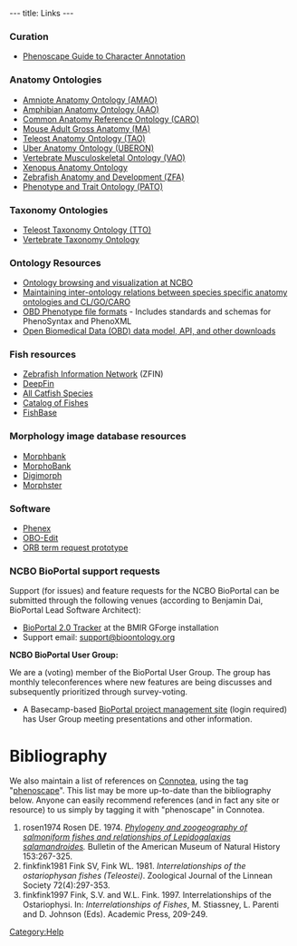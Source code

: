 ---
title: Links
---

===Curation===

* [[Guide_to_Character_Annotation | Phenoscape Guide to Character Annotation]]
===Anatomy Ontologies===
* [http://phenoscape.org/wiki/Ontologies#Amniote_Anatomy_Ontology_.28AMAO.29 Amniote Anatomy Ontology (AMAO)]
* [http://phenoscape.org/wiki/Ontologies#Amphibian_Anatomy_Ontology_.28AAO.29 Amphibian Anatomy Ontology (AAO)]
* [http://obofoundry.org/cgi-bin/detail.cgi?caro Common Anatomy Reference Ontology (CARO)]
* [http://phenoscape.org/wiki/Ontologies#Mouse_Adult_Gross_Anatomy_.28MA.29 Mouse Adult Gross Anatomy (MA)]
* [http://phenoscape.org/wiki/Ontologies#Teleost_Anatomy_Ontology_.28TAO.29 Teleost Anatomy Ontology (TAO)]
* [http://obofoundry.org/cgi-bin/detail.cgi?id=uberon Uber Anatomy Ontology (UBERON)]
* [http://phenoscape.org/wiki/Ontologies#Vertebrate_Musculoskeletal_Anatomy_Ontology_.28VAO.29 Vertebrate Musculoskeletal Ontology (VAO)]
* [http://phenoscape.org/wiki/Ontologies#Xenopus_Anatomy_Ontology_.28XAO.29 Xenopus Anatomy Ontology]
* [http://phenoscape.org/wiki/Ontologies#Zebrafish_Anatomical_Ontology_.28ZFA.29 Zebrafish Anatomy and Development (ZFA)]
* [http://obofoundry.org/cgi-bin/detail.cgi?id=quality Phenotype and Trait Ontology (PATO)]

===Taxonomy Ontologies===
* [https://www.phenoscape.org/wiki/Teleost_Taxonomy_Ontology Teleost Taxonomy Ontology (TTO)]
* [http://phenoscape.org/wiki/Ontologies#Vertebrate_Taxonomy_Ontology_.28VTO.29 Vertebrate Taxonomy Ontology]

===Ontology Resources===

* [http://www.bioontology.org/ncbo/faces/pages/ontology_list.xhtml Ontology browsing and visualization at NCBO]
* [http://www.bioontology.org/wiki/index.php/CL:Aligning_species-specific_anatomy_ontologies_with_CL Maintaining inter-ontology relations between species specific anatomy ontologies and CL/GO/CARO]
* [http://www.fruitfly.org/~cjm/obd/formats.html OBD Phenotype file formats] - Includes standards and schemas for PhenoSyntax and PhenoXML
* [http://www.berkeleybop.org/obd/ Open Biomedical Data (OBD) data model, API, and other downloads]

===Fish resources===

* [http://www.zfin.org Zebrafish Information Network] (ZFIN)
* [http://www.deepfin.org/ DeepFin]
* [http://silurus.acnatsci.org/ All Catfish Species]
* [http://www.calacademy.org/RESEARCH/ichthyology/catalog/fishcatsearch.html Catalog of Fishes]
* [http://fishbase.org/ FishBase]

===Morphology image database resources===

* [http://www.morphbank.net/ Morphbank]
* [http://morphobank.geongrid.org/ MorphoBank]
* [http://digimorph.org/ Digimorph]
* [http://aug.csres.utexas.edu/PhylogenyWiki/ Morphster]

===Software===

* [[Phenex]]
* [http://oboedit.org/ OBO-Edit]
*[[ORB term request prototype]]

===NCBO BioPortal support requests===

Support (for issues) and feature requests for the NCBO BioPortal can be submitted through the following venues (according to Benjamin Dai, BioPortal Lead Software Architect):
* [https://bmir-gforge.stanford.edu/gf/project/bioportal_core/tracker/ BioPortal 2.0 Tracker] at the BMIR GForge installation
* Support email: [mailto:support%40bioontology%2eorg support&#64;bioontology&#46;org]

'''NCBO BioPortal User Group:'''

We are a (voting) member of the BioPortal User Group. The group has monthly teleconferences where new features are being discusses and subsequently prioritized through survey-voting.

* A Basecamp-based [https://ncboprojects.updatelog.com/projects/1487611/project/log BioPortal project management site] (login required) has User Group meeting presentations and other information.

=Bibliography=

We also maintain a list of references on [http://www.connotea.org Connotea], using the tag "[http://www.connotea.org/tag/phenoscape phenoscape]". This list may be more up-to-date than the bibliography below. Anyone can easily recommend references (and in fact any site or resource) to us simply by tagging it with "phenoscape" in Connotea.

<biblio>
#rosen1974 Rosen DE. 1974. ''[http://hdl.handle.net/2246/606 Phylogeny and zoogeography of salmoniform fishes and relationships of Lepidogalaxias salamandroides].'' Bulletin of the American Museum of Natural History 153:267-325.
#finkfink1981 Fink SV, Fink WL. 1981. ''Interrelationships of the ostariophysan fishes (Teleostei)''. Zoological Journal of the Linnean Society 72(4):297-353.
#finkfink1997 Fink, S.V. and W.L. Fink. 1997. Interrelationships of the Ostariophysi. In: ''Interrelationships of Fishes'', M. Stiassney, L. Parenti and D. Johnson (Eds). Academic Press, 209-249.
</biblio>

[[Category:Help]]